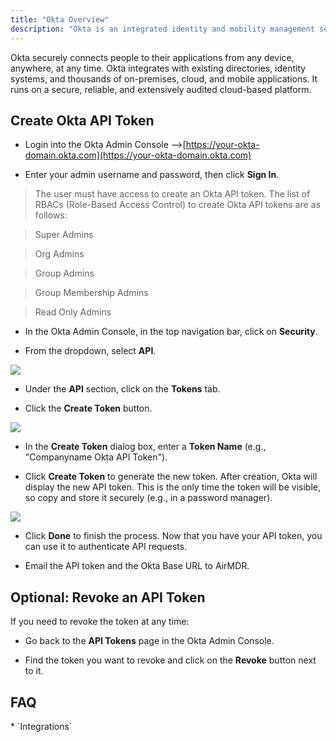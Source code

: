 ```yaml
---
title: "Okta Overview"
description: "Okta is an integrated identity and mobility management service."
---
```


Okta securely connects people to their applications from any device, anywhere, at any time. Okta integrates with existing directories, identity systems, and thousands of on-premises, cloud, and mobile applications. It runs on a secure, reliable, and extensively audited cloud-based platform.

## Create Okta API Token

* Login into the Okta Admin Console -->[https://your-okta-domain.okta.com](https://your-okta-domain.okta.com)

* Enter your admin username and password, then click **Sign In**.

> The user must have access to create an Okta API token. The list of RBACs (Role-Based Access Control) to create Okta API tokens are as follows:

> Super Admins

> Org Admins

> Group Admins

> Group Membership Admins

> Read Only Admins

* In the Okta Admin Console, in the top navigation bar, click on  **Security**.

* From the dropdown, select  **API**.

![](/Okta1.png)

* Under the  **API**  section, click on the  **Tokens** tab.

* Click the  **Create Token**  button.

![](/Okta2.png)

* In the **Create Token** dialog box, enter a **Token Name** (e.g., "Companyname Okta API Token").

* Click **Create Token** to generate the new token.
  After creation, Okta will display the new API token.
  This is the only time the token will be visible, so copy and store it securely (e.g., in a password manager).

![](/Okta3.png)

* Click **Done** to finish the process.
  Now that you have your API token, you can use it to authenticate API requests.

* Email the API token and the Okta Base URL to AirMDR.

## Optional: Revoke an API Token

If you need to revoke the token at any time:

* Go back to the **API Tokens** page in the Okta Admin Console.

* Find the token you want to revoke and click on the **Revoke** button next to it.

## FAQ

<Accordion title="What else than Integrations?">
  * `Integrations`
</Accordion>
